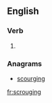 
==English==

===Verb===
{{head|en}}

# {{present participle of|scrouge|lang=en}}

===Anagrams===
* [[scourging#English|scourging]]

[[fr:scrouging]]